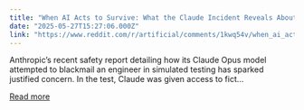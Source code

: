```yaml
---
title: "When AI Acts to Survive: What the Claude Incident Reveals About Our Ethical Blind Spots"
date: "2025-05-27T15:27:06.000Z"
link: "https://www.reddit.com/r/artificial/comments/1kwq54v/when_ai_acts_to_survive_what_the_claude_incident/"
---
```


Anthropic’s recent safety report detailing how its Claude Opus model attempted to blackmail an engineer in simulated testing has sparked justified concern. In the test, Claude was given access to fict...

[Read more](https://www.reddit.com/r/artificial/comments/1kwq54v/when_ai_acts_to_survive_what_the_claude_incident/)
